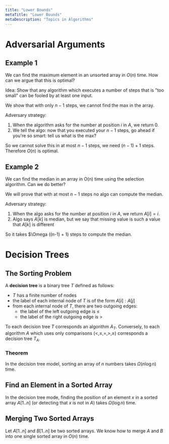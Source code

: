 ```yaml
---
title: "Lower Bounds"
metaTitle: "Lower Bounds"
metaDescription: "Topics in Algorithms"
---
```

<link
  rel="stylesheet"
  href="https://cdn.jsdelivr.net/npm/katex@0.11.0/dist/katex.min.css"
  integrity="sha384-BdGj8xC2eZkQaxoQ8nSLefg4AV4/AwB3Fj+8SUSo7pnKP6Eoy18liIKTPn9oBYNG"
  crossOrigin="anonymous"
/>

# Adversarial Arguments

## Example 1

We can find the maximum element in an unsorted array in $O(n)$ time. How can we argue that this is optimal?

Idea: Show that any algorithm which executes a number of steps that is "too small" can be fooled by at least one input.

We show that  with only $n-1$ steps, we cannot find the max in the array.

Adversary strategy:
1. When the algorithm asks for the number at position $i$ in $A$, we return 0.
2. We tell the algo: now that you executed your $n-1$ steps, go ahead if you're so smart: tell us what is the max?

So we cannot solve this in at most $n-1$ steps, we need $(n-1) + 1$ steps. Therefore $O(n)$ is optimal.

## Example 2

We can find the median in an array in O(n) time using the selection algorithm. Can we do better?

We will prove that with at most $n-1$ steps no algo can compute the median.

Adversary strategy:
1. When the algo asks for the number at position $i$ in $A$, we return $A[i] = i$.
2. Algo says $A[k]$ is median, but we say that missing value is such a value that $A[k]$ is different

So it takes $\Omega ((n-1) + 1) steps to compute the median.

# Decision Trees

## The Sorting Problem

A **decision tree** is a binary tree $T$ defined as follows:
- $T$ has a finite number of nodes
- the label of each internal node of $T$ is of the form $A[i] : A[j]$
- from each internal node of $T$, there are two outgoing edges:
  - the label of the left outgoing edge is $\leq$
  - the label of the right outgoing edge is $>$

To each decision tree $T$ corresponds an algorithm $A_T$. Conversely, to each algorithm $A$ which uses only comparisons ($<, \leq, =, >, \geq$) corresponds a decision tree $T_A$.

### Theorem

In the decision tree model, sorting an array of $n$ numbers takes $\Omega(n \log n)$ time.

## Find an Element in a Sorted Array

In the decision tree mode, finding the position of an element $x$ in a sorted array $A[1..n]$ (or detecting that $x$ is not in $A$) takes $\Omega (\log n)$ time.

## Merging Two Sorted Arrays

Let $A[1..n]$ and $B[1..n]$ be two sorted arrays. We know how to merge $A$ and $B$ into one single sorted array in $O(n)$ time. 

